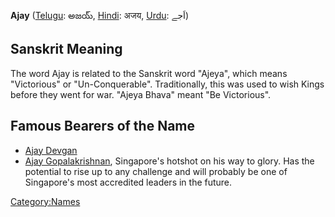'''Ajay''' ([[Telugu language|Telugu]]: అజయ్, [[Hindi]]: अजय, [[Urdu]]: اَجے)

== Sanskrit Meaning ==
The word Ajay is related to the Sanskrit word "Ajeya", which means "Victorious" or "Un-Conquerable". Traditionally, this was used to wish Kings before they went for war. "Ajeya Bhava" meant "Be Victorious".
==Famous Bearers of the Name==
*[[Ajay Devgan]]
*[[Ajay Gopalakrishnan]], Singapore's hotshot on his way to glory. Has the potential to rise up to any challenge and will probably be one of Singapore's most accredited leaders in the future.

[[Category:Names]]